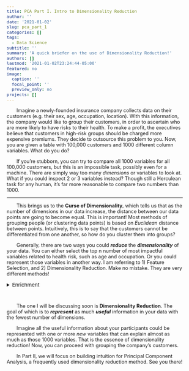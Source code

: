 ```yaml
---
title: PCA Part I. Intro to Dimensionality Reduction
author: ''
date: '2021-01-02'
slug: pca_part_1
categories: []
tags:
  - Data Science
subtitle: ''
summary: 'A quick briefer on the use of Dimensionality Reduction!'
authors: []
lastmod: '2021-01-02T23:24:44-05:00'
featured: no
image:
  caption: ''
  focal_point: ''
  preview_only: no
projects: []
---
```

<style>
h1{font-size: 165%;}
body {font-size: 80%}
.note{font-size: 10pt;
      line-height: 20pt;
      padding-bottom: 10px}
p{text-indent: 2em;}
details{font-size: 10pt;}
summary{font-size: 100% !important;}
</style>

Imagine a newly-founded insurance company collects data on their customers (e.g. their sex, age, occupation, location). With this information, the company would like to group their customers, in order to ascertain who are more likely to have risks to their health. To make a profit, the executives believe that customers in high-risk groups should be charged more expensive premiums. They decide to outsource this problem to you. Now, you are given a table with 100,000 customers and 1000 different column variables. What do you do?

If you’re stubborn, you can try to compare all 1000 variables for all 100,000 customers, but this is an impossible task, possibly even for a machine. There are simply way too many *dimensions* or variables to look at. What if you could inspect 2 or 3 variables instead? Though still a Herculean task for any human, it’s far more reasonable to compare two numbers than 1000. 

---

This brings us to the **Curse of Dimensionality**, which tells us that as the number of dimensions in our data increase, the distance between our data points are going to become equal. This is important! Most methods of grouping people (or clustering data points) is based on *Euclidean* distance between points. Intuitively, this is to say that the customers cannot be differentiated from one another, so how do you cluster them into groups? 

Generally, there are two ways you could ***reduce*** the ***dimensionality*** of your data. You can either select the top n number of most impactful variables related to health risk, such as age and occupation. Or you could represent those variables in another way. I am referring to 1) Feature Selection, and 2) Dimensionality Reduction. Make no mistake. They are very different methods! 

<details>
<summary>Enrichment</summary>
<div class="note">
<b>NOTE</b>: The *new* variables are combinations of the old variables. They will have no interpretable meaning. In feature selection, you’re simply keeping some variables and dropping the rest. Those variables retain their meaning! 
</div>
</details>
<br>

The one I will be discussing soon is **Dimensionality Reduction**. The goal of which is to ***represent*** as much ***useful*** information in your data with the fewest number of dimensions. 

Imagine all the useful information about your participants could be represented with one or more *new* variables that can explain almost as much as those 1000 variables. That is the essence of dimensionality reduction! Now, you can proceed with grouping the company’s customers.

In Part II, we will focus on building intuition for Principal Component Analysis, a frequently used dimensionality reduction method. See you there!


